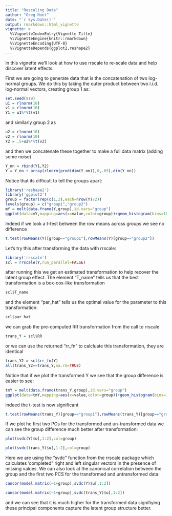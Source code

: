 ```yaml
---
title: "Rescaling Data"
author: "Greg Hunt"
date: "`r Sys.Date()`"
output: rmarkdown::html_vignette
vignette: >
  %\VignetteIndexEntry{Vignette Title}
  %\VignetteEngine{knitr::rmarkdown}
  %\VignetteEncoding{UTF-8}
  %\VignetteDepends{ggplot2,reshape2}
---
```


In this vignette we'll look at how to use rrscale to re-scale data and help discover latent effects. 

First we are going to generate data that is the concatenation of two log-normal groups. We do this by taking the outer product between two i.i.d. log-normal vectors, creating group 1 as:
```r
set.seed(919)
u1 = rlnorm(10)
v1 = rlnorm(10)
Y1 = u1%*%t(v1)
```
and similarly group 2 as 
```r
u2 = rlnorm(10)
v2 = rlnorm(10)
Y2 = .5+u2%*%t(v2)
```
and then we concatenate these together to make a full data matrix (adding some noise)
```r
Y_nn = rbind(Y1,Y2)
Y = Y_nn + array(rlnorm(prod(dim(Y_nn)),0,.05),dim(Y_nn))
```
Notice that its difficult to tell the groups apart:

```r
library('reshape2')
library('ggplot2')
group = factor(rep(c(1,2),each=nrow(Y)/2))
levels(group) = c("group1","group2")
mY = melt(data.frame(Y,group),id.vars="group")
ggplot(data=mY,mapping=aes(x=value,color=group))+geom_histogram(bins=100)+geom_vline(data=aggregate(value~group,data=mY,mean),mapping=aes(xintercept=value,linetype=group),size=1.5)
```


Indeed if we look a t-test between the row means across groups we see no difference
```r
t.test(rowMeans(Y)[group=="group1"],rowMeans(Y)[group=="group2"])
```

Let's try this after transforming the data with rrscale:
```r
library('rrscale')
scl = rrscale(Y,run_parallel=FALSE)
```
after running this we get an estimated transformation to help recover the latent group effect. The element "T_name" tells us that the best transformation is a box-cox-like transformation
```r
scl$T_name
```
and the element "par_hat" tells us the optimal value for the parameter to this transformation:
```r
scl$par_hat
```
we can grab the pre-computed RR transformation from the call to rrscale
```r
trans_Y = scl$RR
```
or we can use the returned "rr_fn" to calcluate this transformation, they are identical
```r
trans_Y2 = scl$rr_fn(Y)
all(trans_Y2==trans_Y,na.rm=TRUE)
```
Notice that if we plot the transformed Y we see that the group difference is easier to see:
```r
tmY = melt(data.frame(trans_Y,group),id.vars="group")
ggplot(data=tmY,mapping=aes(x=value,color=group))+geom_histogram(bins=100)+geom_vline(data=aggregate(value~group,data=tmY,mean),mapping=aes(xintercept=value,linetype=group),size=1.5)
```
indeed the t-test is now significant
```r
t.test(rowMeans(trans_Y)[group=="group1"],rowMeans(trans_Y)[group=="group2"])
```
If we plot he first two PCs for the transformed and un-transformed data we can see the group difference much better after transformation:


```r
plot(svdc(Y)$u[,1:2],col=group)
```


```r
plot(svdc(trans_Y)$u[,1:2],col=group)
```

Here we are using the "svdc" function from the rrscale package which calculates 'completed" right and left singular vectors in the presence of missing values. We can also look at the canonical correlation between the group and the first two PCS for the transformed and untransformed data:
```r
cancor(model.matrix(~1+group),svdc(Y)$u[,1:2])
```

```r
cancor(model.matrix(~1+group),svdc(trans_Y)$u[,1:2])
```

and we can see that it is much higher for the transformed data signifiying these principal components capture the latent group structure better.